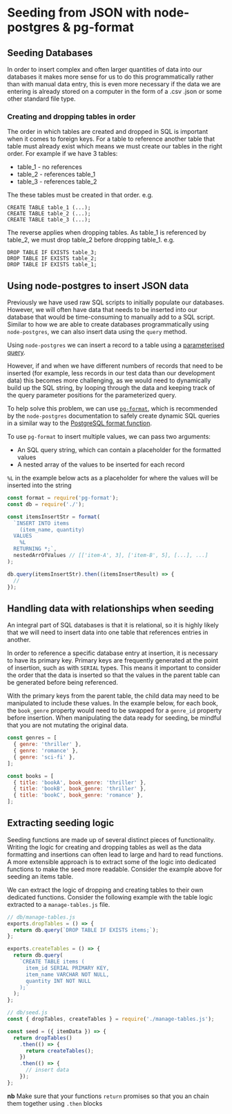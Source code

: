 # Seeding from JSON with node-postgres & pg-format

## Seeding Databases

In order to insert complex and often larger quantities of data into our databases it makes more sense for us to do this programmatically rather than with manual data entry, this is even more necessary if the data we are entering is already stored on a computer in the form of a .csv .json or some other standard file type.

### Creating and dropping tables in order

The order in which tables are created and dropped in SQL is important when it comes to foreign keys. For a table to reference another table that table must already exist which means we must create our tables in the right order. For example if we have 3 tables:

- table_1 - no references
- table_2 - references table_1
- table_3 - references table_2

The these tables must be created in that order. e.g.

```
CREATE TABLE table_1 (...);
CREATE TABLE table_2 (...);
CREATE TABLE table_3 (...);
```

The reverse applies when dropping tables. As table_1 is referenced by table_2, we must drop table_2 before dropping table_1. e.g.

```
DROP TABLE IF EXISTS table_3;
DROP TABLE IF EXISTS table_2;
DROP TABLE IF EXISTS table_1;
```

## Using node-postgres to insert JSON data

Previously we have used raw SQL scripts to initially populate our databases. However, we will often have data that needs to be inserted into our database that would be time-consuming to manually add to a SQL script. Similar to how we are able to create databases programmatically using `node-postgres`, we can also insert data using the `query` method.

Using `node-postgres` we can insert a record to a table using a [parameterised query](https://node-postgres.com/features/queries#parameterized-query).

However, if and when we have different numbers of records that need to be inserted (for example, less records in our test data than our development data) this becomes more challenging, as we would need to dynamically build up the SQL string, by looping through the data and keeping track of the query parameter positions for the parameterized query.

To help solve this problem, we can use [`pg-format`](https://www.npmjs.com/package/pg-format), which is recommended by the `node-postgres` documentation to safely create dynamic SQL queries in a similar way to the [PostgreSQL format function](https://www.postgresql.org/docs/9.3/functions-string.html#FUNCTIONS-STRING-FORMAT).

To use `pg-format` to insert multiple values, we can pass two arguments:

- An SQL query string, which can contain a placeholder for the formatted values
- A nested array of the values to be inserted for each record

`%L` in the example below acts as a placeholder for where the values will be inserted into the string

```js
const format = require('pg-format');
const db = require('./');

const itemsInsertStr = format(
  `INSERT INTO items
    (item_name, quantity)
  VALUES
    %L
  RETURNING *;`,
  nestedArrOfValues // [['item-A', 3], ['item-B', 5], [...], ...]
);

db.query(itemsInsertStr).then((itemsInsertResult) => {
  //
});
```

## Handling data with relationships when seeding

An integral part of SQL databases is that it is relational, so it is highly likely that we will need to insert data into one table that references entries in another.

In order to reference a specific database entry at insertion, it is necessary to have its primary key. Primary keys are frequently generated at the point of insertion, such as with `SERIAL` types. This means it important to consider the order that the data is inserted so that the values in the parent table can be generated before being referenced.

With the primary keys from the parent table, the child data may need to be manipulated to include these values. In the example below, for each book, the `book_genre` property would need to be swapped for a `genre_id` property before insertion. When manipulating the data ready for seeding, be mindful that you are not mutating the original data.

```js
const genres = [
  { genre: 'thriller' },
  { genre: 'romance' },
  { genre: 'sci-fi' },
];

const books = [
  { title: 'bookA', book_genre: 'thriller' },
  { title: 'bookB', book_genre: 'thriller' },
  { title: 'bookC', book_genre: 'romance' },
];
```

## Extracting seeding logic

Seeding functions are made up of several distinct pieces of functionality. Writing the logic for creating and dropping tables as well as the data formatting and insertions can often lead to large and hard to read functions. A more extensible approach is to extract some of the logic into dedicated functions to make the seed more readable. Consider the example above for seeding an items table.

We can extract the logic of dropping and creating tables to their own dedicated functions. Consider the following example with the table logic extracted to a `manage-tables.js` file.

```js
// db/manage-tables.js
exports.dropTables = () => {
  return db.query(`DROP TABLE IF EXISTS items;`);
};

exports.createTables = () => {
  return db.query(
    `CREATE TABLE items (
      item_id SERIAL PRIMARY KEY,
      item_name VARCHAR NOT NULL,
      quantity INT NOT NULL
    );`
  );
};

// db/seed.js
const { dropTables, createTables } = require('./manage-tables.js');

const seed = ({ itemData }) => {
  return dropTables()
    .then(() => {
      return createTables();
    })
    .then(() => {
      // insert data
    });
};
```

**nb** Make sure that your functions `return` promises so that you an chain them together using `.then` blocks

